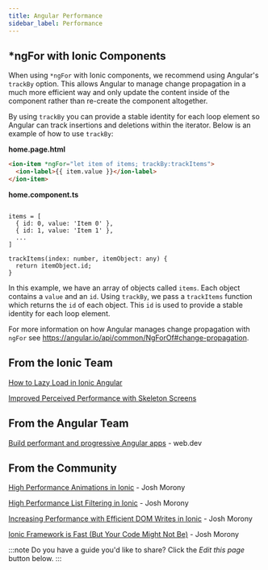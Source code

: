 ```yaml
---
title: Angular Performance
sidebar_label: Performance
---
```


<head>
  <title>Angular Performance: Manage App Component Change with ngFor</title>
  <meta
    name="description"
    content="Learn how Angular manages change propagation using ngFor with Ionic Components. Read for more information about Angular performance on Ionic apps."
  />
</head>

## \*ngFor with Ionic Components

When using `*ngFor` with Ionic components, we recommend using Angular's `trackBy` option. This allows Angular to manage change propagation in a much more efficient way and only update the content inside of the component rather than re-create the component altogether.

By using `trackBy` you can provide a stable identity for each loop element so Angular can track insertions and deletions within the iterator. Below is an example of how to use `trackBy`:

**home.page.html**

```html
<ion-item *ngFor="let item of items; trackBy:trackItems">
  <ion-label>{{ item.value }}</ion-label>
</ion-item>
```

**home.component.ts**

```tsx

items = [
  { id: 0, value: 'Item 0' },
  { id: 1, value: 'Item 1' },
  ...
]

trackItems(index: number, itemObject: any) {
  return itemObject.id;
}
```

In this example, we have an array of objects called `items`. Each object contains a `value` and an `id`. Using `trackBy`, we pass a `trackItems` function which returns the `id` of each object. This `id` is used to provide a stable identity for each loop element.

For more information on how Angular manages change propagation with `ngFor` see https://angular.io/api/common/NgForOf#change-propagation.

## From the Ionic Team

[How to Lazy Load in Ionic Angular](https://ionicframework.com/blog/how-to-lazy-load-in-ionic-angular/)

[Improved Perceived Performance with Skeleton Screens](https://ionicframework.com/blog/improved-perceived-performance-with-skeleton-screens/)

## From the Angular Team

[Build performant and progressive Angular apps](https://web.dev/angular) - web.dev

## From the Community

<!-- cspell:disable -->

[High Performance Animations in Ionic](https://www.joshmorony.com/high-performance-animations-in-ionic/) - Josh Morony

[High Performance List Filtering in Ionic](https://www.joshmorony.com/high-performance-list-filtering-in-ionic-2/) - Josh Morony

[Increasing Performance with Efficient DOM Writes in Ionic](https://www.joshmorony.com/increasing-performance-with-efficient-dom-writes-in-ionic-2/) - Josh Morony

[Ionic Framework is Fast (But Your Code Might Not Be)](https://www.joshmorony.com/ionic-framework-is-fast-but-your-code-might-not-be/) - Josh Morony

<!-- cspell:enable -->

:::note
Do you have a guide you'd like to share? Click the _Edit this page_ button below.
:::
